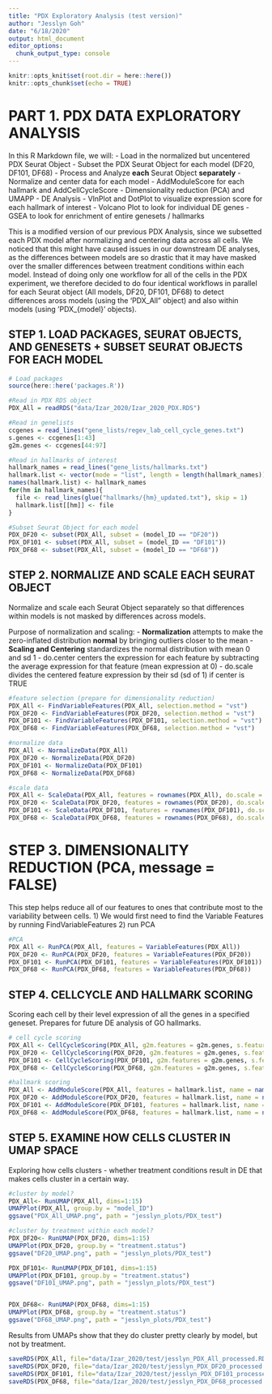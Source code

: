 ```yaml
---
title: "PDX Exploratory Analysis (test version)"
author: "Jesslyn Goh"
date: "6/18/2020"
output: html_document
editor_options: 
  chunk_output_type: console
---
```


```r
knitr::opts_knit$set(root.dir = here::here())
knitr::opts_chunk$set(echo = TRUE)
```

# PART 1. PDX DATA EXPLORATORY ANALYSIS 
In this R Markdown file, we will: 
  - Load in the normalized but uncentered PDX Seurat Object 
  - Subset the PDX Seurat Object for each model (DF20, DF101, DF68)
  - Process and Analyze **each** Seurat Object **separately** 
      - Normalize and center data for each model 
      - AddModuleScore for each hallmark and AddCellCycleScore 
      - Dimensionality reduction (PCA) and UMAPP 
      - DE Analysis 
          - VlnPlot and DotPlot to visualize expression score for each hallmark of interest 
          - Volcano Plot to look for individual DE genes 
          - GSEA to look for enrichment of entire genesets / hallmarks 
          
This is a modified version of our previous PDX Analysis, since we subsetted each PDX model after normalizing and centering data across all cells. We noticed that this might have caused issues in our downstream DE analyses, as the differences between models are so drastic that it may have masked over the smaller differences between treatment conditions within each model. Instead of doing only one workflow for all of the cells in the PDX experiment, we therefore decided to do four identical workflows in parallel for each Seurat object (All models, DF20, DF101, DF68) to detect differences aross models (using the 'PDX_All" object) and also within models (using 'PDX_{model}' objects). 

## STEP 1. LOAD PACKAGES, SEURAT OBJECTS, AND GENESETS + SUBSET SEURAT OBJECTS FOR EACH MODEL

```r
# Load packages
source(here::here('packages.R'))

#Read in PDX RDS object
PDX_All = readRDS("data/Izar_2020/Izar_2020_PDX.RDS")

#Read in genelists 
ccgenes = read_lines("gene_lists/regev_lab_cell_cycle_genes.txt")
s.genes <- ccgenes[1:43]
g2m.genes <- ccgenes[44:97]

#Read in hallmarks of interest
hallmark_names = read_lines("gene_lists/hallmarks.txt")
hallmark.list <- vector(mode = "list", length = length(hallmark_names))
names(hallmark.list) <- hallmark_names
for(hm in hallmark_names){
  file <- read_lines(glue("hallmarks/{hm}_updated.txt"), skip = 1)
  hallmark.list[[hm]] <- file
}

#Subset Seurat Object for each model 
PDX_DF20 <- subset(PDX_All, subset = (model_ID == "DF20"))
PDX_DF101 <- subset(PDX_All, subset = (model_ID == "DF101"))
PDX_DF68 <- subset(PDX_All, subset = (model_ID == "DF68"))
```

## STEP 2. NORMALIZE AND SCALE EACH SEURAT OBJECT 
Normalize and scale each Seurat Object separately so that differences within models is not masked by differences across models. 

Purpose of normalization and scaling:
    - **Normalization** attempts to make the zero-inflated distribution **normal** by bringing outliers closer to the mean 
    - **Scaling and Centering** standardizes the normal distribution with mean 0 and sd 1 
        - do.center centers the expression for each feature by subtracting the average expression for that feature (mean expression at 0)
        - do.scale divides the centered feature expression by their sd (sd of 1) if center is TRUE

```r
#feature selection (prepare for dimensionality reduction)
PDX_All <- FindVariableFeatures(PDX_All, selection.method = "vst")
PDX_DF20 <- FindVariableFeatures(PDX_DF20, selection.method = "vst")
PDX_DF101 <- FindVariableFeatures(PDX_DF101, selection.method = "vst")
PDX_DF68 <- FindVariableFeatures(PDX_DF68, selection.method = "vst")

#normalize data 
PDX_All <- NormalizeData(PDX_All)
PDX_DF20 <- NormalizeData(PDX_DF20)
PDX_DF101 <- NormalizeData(PDX_DF101)
PDX_DF68 <- NormalizeData(PDX_DF68)

#scale data
PDX_All <- ScaleData(PDX_All, features = rownames(PDX_All), do.scale = T, do.center = T)
PDX_DF20 <- ScaleData(PDX_DF20, features = rownames(PDX_DF20), do.scale = T, do.center = T)
PDX_DF101 <- ScaleData(PDX_DF101, features = rownames(PDX_DF101), do.scale = T, do.center = T)
PDX_DF68 <- ScaleData(PDX_DF68, features = rownames(PDX_DF68), do.scale = T, do.center = T)
```

# STEP 3. DIMENSIONALITY REDUCTION (PCA, message = FALSE)
This step helps reduce all of our features to ones that contribute most to the variability between cells. 
  1) We would first need to find the Variable Features by running FindVariableFeatures 
  2) run PCA 
```r
#PCA
PDX_All <- RunPCA(PDX_All, features = VariableFeatures(PDX_All))
PDX_DF20 <- RunPCA(PDX_DF20, features = VariableFeatures(PDX_DF20))
PDX_DF101 <- RunPCA(PDX_DF101, features = VariableFeatures(PDX_DF101))
PDX_DF68 <- RunPCA(PDX_DF68, features = VariableFeatures(PDX_DF68))
```

## STEP 4. CELLCYCLE AND HALLMARK SCORING
Scoring each cell by their level expression of all the genes in a specified geneset. Prepares for future DE analysis of GO hallmarks. 
```r
# cell cycle scoring 
PDX_All <- CellCycleScoring(PDX_All, g2m.features = g2m.genes, s.features = s.genes)
PDX_DF20 <- CellCycleScoring(PDX_DF20, g2m.features = g2m.genes, s.features = s.genes)
PDX_DF101 <- CellCycleScoring(PDX_DF101, g2m.features = g2m.genes, s.features = s.genes)
PDX_DF68 <- CellCycleScoring(PDX_DF68, g2m.features = g2m.genes, s.features = s.genes)

#hallmark scoring
PDX_All <- AddModuleScore(PDX_All, features = hallmark.list, name = names(hallmark.list), nbin = 50, search = T)
PDX_DF20 <- AddModuleScore(PDX_DF20, features = hallmark.list, name = names(hallmark.list), nbin = 50, search = T)
PDX_DF101 <- AddModuleScore(PDX_DF101, features = hallmark.list, name = names(hallmark.list), nbin = 50, search = T)
PDX_DF68 <- AddModuleScore(PDX_DF68, features = hallmark.list, name = names(hallmark.list), nbin = 50, search = T)
```

## STEP 5. EXAMINE HOW CELLS CLUSTER IN UMAP SPACE 
Exploring how cells clusters - whether treatment conditions result in DE that makes cells cluster in a certain way. 

```r
#cluster by model? 
PDX_All<- RunUMAP(PDX_All, dims=1:15)
UMAPPlot(PDX_All, group.by = "model_ID")
ggsave("PDX_All_UMAP.png", path = "jesslyn_plots/PDX_test")

#cluster by treatment within each model? 
PDX_DF20<- RunUMAP(PDX_DF20, dims=1:15)
UMAPPlot(PDX_DF20, group.by = "treatment.status")
ggsave("DF20_UMAP.png", path = "jesslyn_plots/PDX_test")

PDX_DF101<- RunUMAP(PDX_DF101, dims=1:15)
UMAPPlot(PDX_DF101, group.by = "treatment.status")
ggsave("DF101_UMAP.png", path = "jesslyn_plots/PDX_test")


PDX_DF68<- RunUMAP(PDX_DF68, dims=1:15)
UMAPPlot(PDX_DF68, group.by = "treatment.status")
ggsave("DF68_UMAP.png", path = "jesslyn_plots/PDX_test")
```
Results from UMAPs show that they do cluster pretty clearly by model, but not by treatment. 

```r
saveRDS(PDX_All, file="data/Izar_2020/test/jesslyn_PDX_All_processed.RDS")
saveRDS(PDX_DF20, file="data/Izar_2020/test/jesslyn_PDX_DF20_processed.RDS")
saveRDS(PDX_DF101, file="data/Izar_2020/test/jesslyn_PDX_DF101_processed.RDS")
saveRDS(PDX_DF68, file="data/Izar_2020/test/jesslyn_PDX_DF68_processed.RDS")
```

